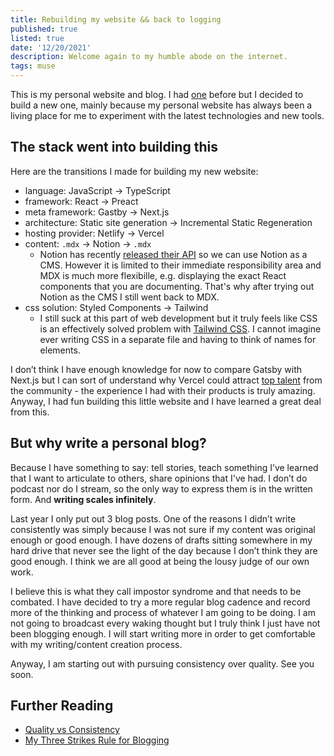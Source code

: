 ```yaml
---
title: Rebuilding my website && back to logging
published: true
listed: true
date: '12/20/2021'
description: Welcome again to my humble abode on the internet.
tags: muse
---
```


This is my personal website and blog.
I had [one](https://serene-clarke-cb9257.netlify.app/) before but I decided to build a new one,
mainly because my personal website has always been a living place for me to experiment with the latest technologies and new tools.

## The stack went into building this

Here are the transitions I made for building my new website:

- language: JavaScript → TypeScript
- framework: React → Preact
- meta framework: Gastby → Next.js
- architecture: Static site generation → Incremental Static Regeneration
- hosting provider: Netlify → Vercel
- content: `.mdx` → Notion → `.mdx`
  - Notion has recently [released their API](https://developers.notion.com/docs/getting-started) so we can use Notion as a CMS. However it is limited to their immediate responsibility area and MDX is much more flexibille, e.g. displaying the exact React components that you are documenting. That's why after trying out Notion as the CMS I still went back to MDX.
- css solution: Styled Components → Tailwind
  - I still suck at this part of web development but it truly feels like CSS is an effectively solved problem with [Tailwind CSS](https://tailwindcss.com/). I cannot imagine ever writing CSS in a separate file and having to think of names for elements.

I don’t think I have enough knowledge for now to compare Gatsby with Next.js but I can sort of understand why Vercel could attract [top talent](https://twitter.com/sebmarkbage/status/1470761450541142023) from the community - the experience I had with their products is truly amazing. Anyway, I had fun building this little website and I have learned a great deal from this.

## But why write a personal blog?


Because I have something to say: tell stories, teach something I’ve learned that I want to articulate to others, share opinions that I've had. I don’t do podcast nor do I stream, so the only way to express them is in the written form. And **writing scales infinitely**.

Last year I only put out 3 blog posts. One of the reasons I didn’t write consistently was simply because I was not sure if my content was original enough or good enough. I have dozens of drafts sitting somewhere in my hard drive that never see the light of the day because I don’t think they are good enough. I think we are all good at being the lousy judge of our own work.

I believe this is what they call impostor syndrome and that needs to be combated. I have decided to try a more regular blog cadence and record more of the thinking and process of whatever I am going to be doing. I am not going to broadcast every waking thought but I truly think I just have not been blogging enough. I will start writing more in order to get comfortable with my writing/content creation process.

Anyway, I am starting out with pursuing consistency over quality. See you soon.


## Further Reading
- [Quality vs Consistency](https://www.listennotes.com/podcasts/the-swyx-mixtape/quality-vs-consistency-QDP6mN_Ky20/)
- [My Three Strikes Rule for Blogging](https://www.swyx.io/three-strikes/)